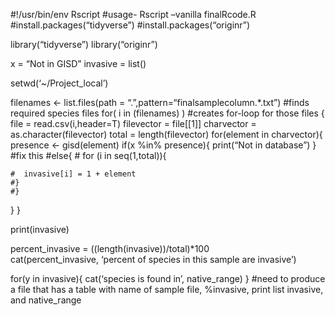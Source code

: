 #!/usr/bin/env Rscript
#usage- Rscript --vanilla finalRcode.R
#install.packages("tidyverse")
#install.packages("originr")

library("tidyverse")
library("originr")

x = "Not in GISD"
invasive = list()

setwd('~/Project_local')

filenames <- list.files(path = ".",pattern="finalsamplecolumn.*.txt") #finds required species files
for( i in (filenames) ) #creates for-loop for those files
{
  file = read.csv(i,header=T)
  filevector = file[[1]]
  charvector = as.character(filevector)
  total = length(filevector)
  for(element in charvector){
    presence <- gisd(element)
    if(x %in% presence){
      print("Not in database")
    }
    #fix this 
    #else{ 
    #  for (i in seq(1,total)){
      
    #  invasive[i] = 1 + element
    #}
    #}
  }
}


print(invasive)

percent_invasive = ((length(invasive))/total)*100  
cat(percent_invasive, 'percent of species in this sample are invasive') 

for(y in invasive){
  cat('species is found in', native_range)
}
#need to produce a file that has a table with name of sample file, %invasive, print list invasive, and native_range
